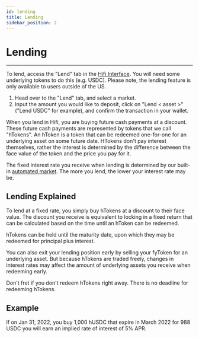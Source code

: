 ```yaml
---
id: lending
title: Lending
sidebar_position: 2
---
```



# Lending

<YouTubeEmbed embedId="HS5GvsEbJ5g" />

---

To lend, access the "Lend" tab in the [Hifi Interface](https://app.hifi.finance/lend). You will need some underlying
tokens to do this (e.g. USDC). Please note, the lending feature is only available to users outside of the US.

1. Head over to the "Lend" tab, and select a market.
2. Input the amount you would like to deposit, click on "Lend < asset >" ("Lend USDC" for example), and confirm the transaction in your wallet.

When you lend in Hifi, you are buying future cash payments at a discount. These future cash payments are represented by
tokens that we call "hTokens". An hToken is a token that can be redeemed one-for-one for an underlying asset on some future date.
HTokens don't pay interest themselves, rather the interest is determined by the difference between the face value of
the token and the price you pay for it.

The fixed interest rate you receive when lending is determined by our built-in [automated
market](../technical-reference/market-making/hifi-pool.md). The more you lend, the lower your interest rate may be.

## Lending Explained

To lend at a fixed rate, you simply buy hTokens at a discount to their face value. The discount you receive is
equivalent to locking in a fixed return that can be calculated based on the time until an hToken can be redeemed.

hTokens can be held until the maturity date, upon which they may be redeemed for principal plus interest.

You can also exit your lending position early by selling your fyToken for an underlying asset. But because hTokens are traded freely, changes in interest rates may affect the amount of underlying assets you receive when redeeming early.

Don't fret if you don't redeem hTokens right away. There is no deadline for redeeming hTokens.

## Example

If on Jan 31, 2022, you buy 1,000 hUSDC that expire in March 2022 for 988 USDC you will earn an implied rate of interest of 5% APR.
